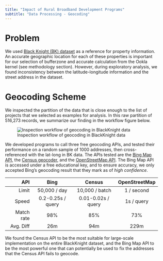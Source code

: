 ```yaml
---
title: "Impact of Rural Broadband Development Programs"
subtitle: "Data Processing - Geocoding"
---
```


# Problem

We used [Black Knight (BK) dataset](https://www.blackknightinc.com/products/property-data/) as a reference for property information. An accurate geographic location for each of these properties is important for our selection of bufferzone and accurate calculation from the Ookla kernel (see methodology section). However, during exploratory analysis, we found inconsistency between the latitude-longitude information and the street address in the dataset. 

# Geocoding Scheme

We inspected the partition of the data that is close enough to the list of projects that we selected as examples for analysis. In this raw partition of 516,273 records, we summarize our finding in the workflow figure below.

![Inspection workflow of geocoding in BlackKnight data](img/bk_geocode_inspection.png)

We developed programs to call three free geocoding APIs, and tested their performance on a random sample of 1000 addresses, then cross-referenced with the lat-long in BK data. The APIs tested are the [Bing Map API](https://www.microsoft.com/en-us/maps/choose-your-bing-maps-api), the [Census geocoder](https://geocoding.geo.census.gov/geocoder/), and the [OpenStreetMap API](https://wiki.openstreetmap.org/wiki/API_v0.6). The Bing Map API is accessed under a free educational key, and to ensure accuracy, we only accepted Bing's geocoding result that they mark as of *high confidence*.

|        API |        Bing       |       Census       | OpenStreetMap |
|-----------:|:-----------------:|:------------------:|:-------------:|
|      Limit |    50,000 / day   |   10,000 / batch   |   1 / second  |
|      Speed | 0.2-0.25s / query | 0.01-0.02s / query |   1s / query  |
| Match rate |        98%        |         85%        |      73%      |
|  Avg. Diff |        26m        |         94m        |      229m     |

We found the Census API to be the most suitable for large-scale implementation on the entire BlackKnight dataset, and the Bing Map API to be the most powerful one that can potentially be used to fix the addresses that the Census API fails to geocode.
